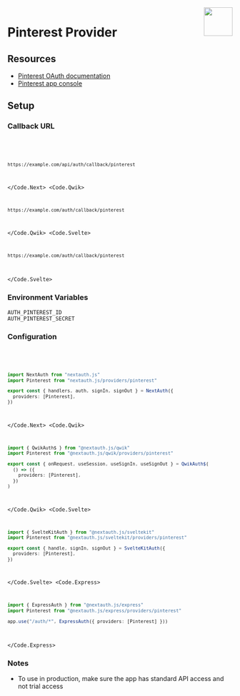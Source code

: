 
<img align="right" src="/img/providers/pinterest.svg" height="64" width="64" />

# Pinterest Provider

## Resources

- [Pinterest OAuth documentation](https://developers.pinterest.com/docs/getting-started/authentication/)
- [Pinterest app console](https://developers.pinterest.com/apps/)

## Setup

### Callback URL

<Code>
  <Code.Next>

```bash
https://example.com/api/auth/callback/pinterest
```

  </Code.Next>
  <Code.Qwik>

```bash
https://example.com/auth/callback/pinterest
```

  </Code.Qwik>
  <Code.Svelte>

```bash
https://example.com/auth/callback/pinterest
```

  </Code.Svelte>
</Code>

### Environment Variables

```
AUTH_PINTEREST_ID
AUTH_PINTEREST_SECRET
```

### Configuration

<Code>
  <Code.Next>

```ts filename="/auth.ts"
import NextAuth from "nextauth.js"
import Pinterest from "nextauth.js/providers/pinterest"

export const { handlers, auth, signIn, signOut } = NextAuth({
  providers: [Pinterest],
})
```

  </Code.Next>
  <Code.Qwik>
  
```ts filename="/src/routes/plugin@auth.ts"
import { QwikAuth$ } from "@nextauth.js/qwik"
import Pinterest from "@nextauth.js/qwik/providers/pinterest"

export const { onRequest, useSession, useSignIn, useSignOut } = QwikAuth$(
  () => ({
    providers: [Pinterest],
  })
)
```

  </Code.Qwik>
  <Code.Svelte>

```ts filename="/src/auth.ts"
import { SvelteKitAuth } from "@nextauth.js/sveltekit"
import Pinterest from "@nextauth.js/sveltekit/providers/pinterest"

export const { handle, signIn, signOut } = SvelteKitAuth({
  providers: [Pinterest],
})
```

  </Code.Svelte>
  <Code.Express>

```ts filename="/src/app.ts"
import { ExpressAuth } from "@nextauth.js/express"
import Pinterest from "@nextauth.js/express/providers/pinterest"

app.use("/auth/*", ExpressAuth({ providers: [Pinterest] }))
```

  </Code.Express>
</Code>

### Notes

- To use in production, make sure the app has standard API access and not trial access
